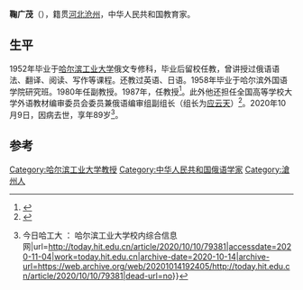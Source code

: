'''鞠广茂'''（{{bd|1931年|11月|2020年|10月9日|catIdx=Ju}}），籍贯[[河北|河北]][[沧州|沧州]]，中华人民共和国教育家。

== 生平 ==
1952年毕业于[[哈尔滨工业大学|哈尔滨工业大学]]俄文专修科，毕业后留校任教，曾讲授过俄语语法、翻译、阅读、写作等课程。还教过英语、日语。1958年毕业于哈尔滨外国语学院研究班。1980年任副教授。1987年，任教授<ref>{{Cite book|title=黑龙江当代名人|last=[[刘志民|刘志民]]，孙继义主编|first=|publisher=哈尔滨：[[黑龙江人民出版社|黑龙江人民出版社]]|year=1989-08|isbn=7-207-01481-3|location=|pages=393}}</ref>。此外他还担任全国高等学校大学外语教材编审委员会委员兼俄语编审组副组长（组长为[[应云天|应云天]]）<ref>{{Cite book|title=中国外语教育史|last=付克著|first=|publisher=上海：[[上海外语教育出版社|上海外语教育出版社]]|year=1986-11|isbn=|location=|pages=190}}</ref>。2020年10月9日，因病去世，享年89岁<ref>{{Cite web|title=讣告 {{!}} 今日哈工大 ： 哈尔滨工业大学校内综合信息网|url=http://today.hit.edu.cn/article/2020/10/10/79381|accessdate=2020-11-04|work=today.hit.edu.cn|archive-date=2020-10-14|archive-url=https://web.archive.org/web/20201014192405/http://today.hit.edu.cn/article/2020/10/10/79381|dead-url=no}}</ref>。

==参考==
{{reflist}}

{{DEFAULTSORT: Ju}}
[[Category:哈尔滨工业大学教授|Category:哈尔滨工业大学教授]]
[[Category:中华人民共和国俄语学家|Category:中华人民共和国俄语学家]]
[[Category:滄州人|Category:滄州人]]